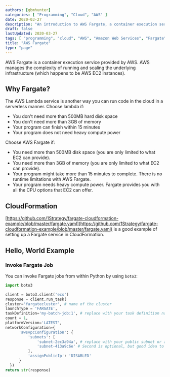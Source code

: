 ```yaml
---
authors: [gbmhunter]
categories: [ "Programming", "Cloud", "AWS" ]
date: 2020-03-27
description: "An introduction to AWS Fargate, a container execution service (aka serverless) provided by AWS."
draft: false
lastUpdated: 2020-03-27
tags: [ "programming", "cloud", "AWS", "Amazon Web Services", "Fargate", "CloudFormation", "serverless" ]
title: "AWS Fargate"
type: "page"
---
```



AWS Fargate is a container execution service provided by AWS. AWS manages the complexity of running and scaling the underlying infrastructure (which happens to be AWS EC2 instances).

## Why Fargate?

The AWS Lambda service is another way you can run code in the cloud in a serverless manner. Choose lambda if:

* You don't need more than 500MB hard disk space
* You don't need more than 3GB of memory
* Your program can finish within 15 minutes
* Your program does not need heavy compute power

Choose AWS Fargate if:

* You need more than 500MB disk space (you are only limited to what EC2 can provide).
* You need more than 3GB of memory (you are only limited to what EC2 can provide).
* Your program might take more than 15 minutes to complete. There is no runtime limitations with AWS Fargate.
* Your program needs heavy compute power. Fargate provides you with all the CPU options that EC2 can offer.


## CloudFormation

[https://github.com/1Strategy/fargate-cloudformation-example/blob/master/fargate.yaml](https://github.com/1Strategy/fargate-cloudformation-example/blob/master/fargate.yaml) is a good example of setting up a Fargate service in CloudFormation.

## Hello, World Example

### Invoke Fargate Job

You can invoke Fargate jobs from within Python by using `boto3`:

```python
import boto3

client = boto3.client('ecs')
response = client.run_task(
cluster='fargatecluster', # name of the cluster
launchType = 'FARGATE',
taskDefinition='my-batch-job:1', # replace with your task definition name and revision
count = 1,
platformVersion='LATEST',
networkConfiguration={
      'awsvpcConfiguration': {
          'subnets': [
              'subnet-2ec3a94a', # replace with your public subnet or a private with NAT
              'subnet-413a9c6e' # Second is optional, but good idea to have two
          ],
          'assignPublicIp': 'DISABLED'
      }
  })
return str(response)
```